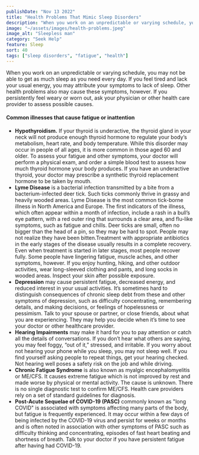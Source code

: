 ```yaml
---
publishDate: "Nov 13 2022"
title: "Health Problems That Mimic Sleep Disorders"
description: "When you work on an unpredictable or varying schedule, you may not be able to get as much sleep as you need every day."
image: "~/assets/images/health-problems.jpeg"
image_alt: "Sleepless man"
category: "Seek Help"
feature: Sleep
sort: 40
tags: ["sleep disorders", "fatigue", "health"]
---
```


When you work on an unpredictable or varying schedule, you may not be able to get as much sleep as you need every day. If you feel tired and lack your usual energy, you may attribute your symptoms to lack of sleep. Other health problems also may cause these symptoms, however. If you persistently feel weary or worn out, ask your physician or other health care provider to assess possible causes.

#### Common illnesses that cause fatigue or inattention

- **Hypothyroidism.** If your thyroid is underactive, the thyroid gland in your neck will not produce enough thyroid hormone to regulate your body’s metabolism, heart rate, and body temperature. While this disorder may occur in people of all ages, it is more common in those aged 60 and older. To assess your fatigue and other symptoms, your doctor will perform a physical exam, and order a simple blood test to assess how much thyroid hormone your body produces. If you have an underactive thyroid, your doctor may prescribe a synthetic thyroid replacement hormone to be taken by mouth.
- **Lyme Disease** is a bacterial infection transmitted by a bite from a bacterium-infected deer tick. Such ticks commonly thrive in grassy and heavily wooded areas. Lyme Disease is the most common tick-borne illness in North America and Europe. The first indicators of the illness, which often appear within a month of infection, include a rash in a bull’s eye pattern, with a red outer ring that surrounds a clear area, and flu-like symptoms, such as fatigue and chills. Deer ticks are small, often no bigger than the head of a pin, so they may be hard to spot. People may not realize they have been bitten.Treatment with appropriate antibiotics in the early stages of the disease usually results in a complete recovery. Even when treatment is started in later stages, most people recover fully. Some people have lingering fatigue, muscle aches, and other symptoms, however. If you enjoy hunting, hiking, and other outdoor activities, wear long-sleeved clothing and pants, and long socks in wooded areas. Inspect your skin after possible exposure.
- **Depression** may cause persistent fatigue, decreased energy, and reduced interest in your usual activities. It’s sometimes hard to distinguish consequences of chronic sleep debt from these and other symptoms of depression, such as difficulty concentrating, remembering details, and making decisions, or feelings of hopelessness or pessimism. Talk to your spouse or partner, or close friends, about what you are experiencing. They may help you decide when it’s time to see your doctor or other healthcare provider.
- **Hearing Impairments** may make it hard for you to pay attention or catch all the details of conversations. If you don’t hear what others are saying, you may feel foggy, “out of it,” stressed, and irritable. If you worry about not hearing your phone while you sleep, you may not sleep well. If you find yourself asking people to repeat things, get your hearing checked. Not hearing well poses a safety risk on the job and while driving.
- **Chronic Fatigue Syndrome** is also known as myalgic encephalomyelitis or ME/CFS. It causes extreme fatigue which is not improved by rest and made worse by physical or mental activity. The cause is unknown. There is no single diagnostic test to confirm ME/CFS. Health care providers rely on a set of standard guidelines for diagnosis.
- **Post-Acute Sequelae of COVID-19 (PASC)** commonly known as "long COVID" is associated with symptoms affecting many parts of the body, but fatigue is frequently experienced. It may occur within a few days of being infected by the COVID-19 virus and persist for weeks or months and is often noted in association with other symptoms of PASC such as difficulty thinking and concentrating, episodes of fast heart beating and shortness of breath. Talk to your doctor if you have persistent fatigue after having had COVID-19.
